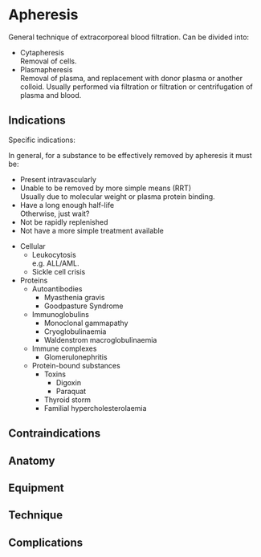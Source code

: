 # Apheresis

General technique of extracorporeal blood filtration. Can be divided into:

* Cytapheresis\
Removal of cells.
* Plasmapheresis\
Removal of plasma, and replacement with donor plasma or another colloid. Usually performed via filtration or filtration or centrifugation of plasma and blood.



## Indications

Specific indications:

:::column-margin
In general, for a substance to be effectively removed by apheresis it must be:

* Present intravascularly
* Unable to be removed by more simple means (RRT)\
Usually due to molecular weight or plasma protein binding.
* Have a long enough half-life\
Otherwise, just wait?
* Not be rapidly replenished
* Not have a more simple treatment available
:::

* Cellular
	* Leukocytosis\
	e.g. ALL/AML.
	* Sickle cell crisis
* Proteins
	* Autoantibodies
		* Myasthenia gravis
		* Goodpasture Syndrome
	* Immunoglobulins
		* Monoclonal gammapathy
		* Cryoglobulinaemia
		* Waldenstrom macroglobulinaemia
	* Immune complexes
		* Glomerulonephritis
	* Protein-bound substances
		* Toxins
			* Digoxin
			* Paraquat
		* Thyroid storm
		* Familial hypercholesterolaemia

## Contraindications

## Anatomy

## Equipment

## Technique

## Complications